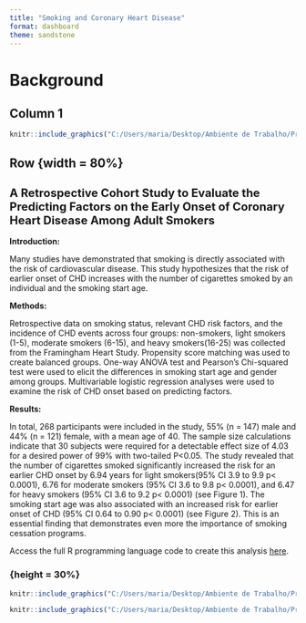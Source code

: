 ```yaml
---
title: "Smoking and Coronary Heart Disease"
format: dashboard
theme: sandstone
---
```



# Background

## Column 1 {.sidebar}

```r

knitr::include_graphics("C:/Users/maria/Desktop/Ambiente de Trabalho/Programing/website/publichealth_dashboards/img/predict_smoking_model.png")
```

## Row {width = 80%}

<h2 style="font-size: 20px;">**A Retrospective Cohort Study to Evaluate the Predicting Factors on the Early Onset of Coronary Heart Disease Among Adult Smokers**</h2>

**Introduction:**

Many studies have demonstrated that smoking is directly associated with the risk of cardiovascular disease. This study hypothesizes that the risk of earlier onset of CHD increases with the number of cigarettes smoked by an individual and the smoking start age.

**Methods:**

Retrospective data on smoking status, relevant CHD risk factors, and the incidence of CHD events across four groups: non-smokers, light smokers (1-5), moderate smokers (6-15), and heavy smokers(16-25) was collected from the Framingham Heart Study. Propensity score matching was used to create balanced groups. One-way ANOVA test and Pearson’s Chi-squared test were used to elicit the differences in smoking start age and gender among groups. Multivariable logistic regression analyses were used to examine the risk of CHD onset based on predicting factors. 

**Results:**

In total, 268 participants were included in the study, 55% (n = 147) male and 44% (n = 121) female, with a mean age of 40. The sample size calculations indicate that 30 subjects were required for a detectable effect size of 4.03 for a desired power of 99% with two-tailed P<0.05. The study revealed that the number of cigarettes smoked significantly increased the risk for an earlier CHD onset by 6.94 years for light smokers(95% CI 3.9 to 9.9 p< 0.0001), 6.76 for moderate smokers (95% CI 3.6 to 9.8 p< 0.0001), and 6.47 for heavy smokers (95% CI 3.6 to 9.2 p< 0.0001) (see Figure 1). The smoking start age was also associated with an increased risk for earlier onset of CHD (95% CI 0.64 to 0.90 p< 0.0001) (see Figure 2). This is an essential finding that demonstrates even more the importance of smoking cessation programs.

Access the full R programming language code to create this analysis <a href="http://smokingchdanalysis.mtcambrosio.com/?fbclid=IwAR3Sqn08zLOTk5jDvEMjZMJS_4N7S2VCRbmvKRQspRajkmmgZotb76PQ0uk" target="_blank">here</a>.

### {height = 30%}

```r

knitr::include_graphics("C:/Users/maria/Desktop/Ambiente de Trabalho/Programing/website/publichealth_dashboards/img/modelsmoke_sample_groups.png")

```

```r

knitr::include_graphics("C:/Users/maria/Desktop/Ambiente de Trabalho/Programing/website/publichealth_dashboards/img/predict_smoking_model.png")

```